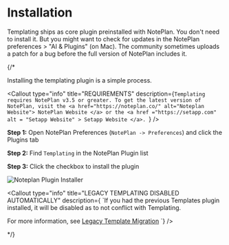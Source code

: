 
# Installation

Templating ships as core plugin preinstalled with NotePlan. You don't need to install it. But you might want to check for updates in the NotePlan preferences > "AI & Plugins" (on Mac). The community sometimes uploads a patch for a bug before the full version of NotePlan includes it.

{/*

Installing the templating plugin is a simple process.

<Callout
  type="info"
  title="REQUIREMENTS"
  description={`Templating requires NotePlan v3.5 or greater. To get the latest version of NotePlan, visit the <a href="https://noteplan.co/" alt="Noteplan Website"> NotePlan Website </a> or the <a href ="https://setapp.com" alt = "Setapp Website" > Setapp Website </a>.
`}
/>

**Step 1:** Open NotePlan Preferences (`NotePlan -> Preferences`) and click the Plugins tab

**Step 2:** Find `Templating` in the NotePlan Plugin list

**Step 3:** Click the checkbox to install the plugin

<img src={noteplanplugininstaller.src} alt="Noteplan Plugin Installer" />

<Callout
  type="info"
  title="LEGACY TEMPLATING DISABLED AUTOMATICALLY"
  description={
    `If you had the previous Templates plugin installed, it will be disabled as to not conflict with Templating.</br>

For more information, see <a href="templating-migrating" alt = "Legacy Template Migration">Legacy Template Migration</a>
`}
/>

*/}
